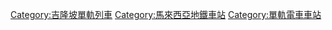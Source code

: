 [[Category:吉隆坡單軌列車|Category:吉隆坡單軌列車]]
[[Category:馬來西亞地鐵車站|Category:馬來西亞地鐵車站]]
[[Category:單軌電車車站|Category:單軌電車車站]]